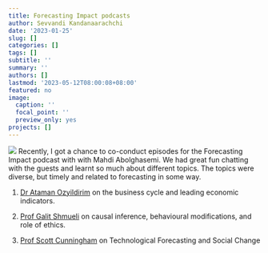 ```yaml
---
title: Forecasting Impact podcasts
author: Sevvandi Kandanaarachchi
date: '2023-01-25'
slug: []
categories: []
tags: []
subtitle: ''
summary: ''
authors: []
lastmod: '2023-05-12T08:00:08+08:00'
featured: no
image:
  caption: ''
  focal_point: ''
  preview_only: yes
projects: []
---
```

![](/img/forecastingimpact.jpg)
Recently, I got a chance to co-conduct episodes for the Forecasting Impact podcast with with Mahdi Abolghasemi.  We had great fun chatting with the guests and learnt so much about different topics. The topics were diverse, but timely and related to forecasting in some way.   

1. [Dr Ataman Ozyildirim](https://forecastingimpact.buzzsprout.com/1641538/11689527-ataman-ozyildirim-on-the-business-cycle-and-leading-economic-indicators) on the business cycle and leading economic indicators.

 
2. [Prof Galit Shmueli](https://forecastingimpact.buzzsprout.com/1641538/11867336-galit-shmueli-on-causal-inference-behavioural-modifications-and-role-of-ethics) on causal inference, behavioural modifications, and role of ethics.

3. [Prof Scott Cunningham](https://forecastingimpact.buzzsprout.com/1641538/12318081-scott-cunningham-on-technological-forecasting-and-social-change) on Technological Forecasting and Social Change